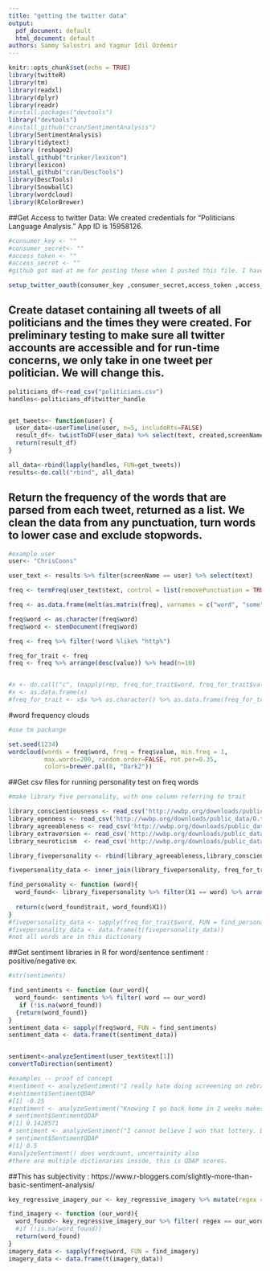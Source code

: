 ```yaml
---
title: "getting the twitter data"
output:
  pdf_document: default
  html_document: default
authors: Sammy Salustri and Yagmur Idil Ozdemir
---
```


```r
knitr::opts_chunk$set(echo = TRUE)
library(twitteR)
library(tm)
library(readxl)
library(dplyr)
library(readr)
#install.packages("devtools")
library("devtools")
#install_github("cran/SentimentAnalysis")
library(SentimentAnalysis)
library(tidytext)
library (reshape2)
install_github("trinker/lexicon") 
library(lexicon) 
install_github("cran/DescTools")
library(DescTools)
library(SnowballC)
library(wordcloud)
library(RColorBrewer)


```

##Get Access to twitter Data: We created credentials for "Politicians Language Analysis." App ID is 15958126.  

```r

#consumer_key <- ""
#consumer_secret<- ""
#access_token <- ""
#access_secret <- ""
#github got mad at me for posting these when I pushed this file. I have the actual numbers on my computer.

setup_twitter_oauth(consumer_key ,consumer_secret,access_token ,access_secret)
```

## Create dataset containing all tweets of all politicians and the times they were created. For preliminary testing to make sure all twitter accounts are accessible and for run-time concerns, we only take in one tweet per politician. We will change this. 

```r

politicians_df<-read_csv("politicians.csv")
handles<-politicians_df$twitter_handle


get_tweets<- function(user) {
  user_data<-userTimeline(user, n=5, includeRts=FALSE)
  result_df<- twListToDF(user_data) %>% select(text, created,screenName)
  return(result_df)
}

all_data<-rbind(lapply(handles, FUN=get_tweets))
results<-do.call("rbind", all_data)

```

## Return the frequency of the words that are parsed from each tweet, returned as a list. We clean the data from any punctuation, turn words to lower case and exclude stopwords. 

```r

#example user
user<- "ChrisCoons"

user_text <- results %>% filter(screenName == user) %>% select(text)

freq <- termFreq(user_text$text, control = list(removePunctuation = TRUE, tolower = TRUE, stopwords = TRUE)) 

freq <- as.data.frame(melt(as.matrix(freq), varnames = c("word", "some"))) %>% select(-some)

freq$word <- as.character(freq$word)
freq$word <- stemDocument(freq$word)

freq <- freq %>% filter(!word %like% "http%")

freq_for_trait <- freq
freq <- freq %>% arrange(desc(value)) %>% head(n=10)


#x <- do.call("c", (mapply(rep, freq_for_trait$word, freq_for_trait$value))) 
#x <- as.data.frame(x)
#freq_for_trait <- x$x %>% as.character() %>% as.data.frame(freq_for_trait)
```

#word frequency clouds
```r
#use tm packange

set.seed(1234)
wordcloud(words = freq$word, freq = freq$value, min.freq = 1,
          max.words=200, random.order=FALSE, rot.per=0.35, 
          colors=brewer.pal(8, "Dark2"))

```


##Get csv files for running personality test on freq words
```r
#make library five personality, with one column referring to trait 

library_conscientiousness <- read_csv('http://wwbp.org/downloads/public_data/C.top100.1to3grams.gender_age_controlled.rmatrix.csv') %>% mutate(trait = "conscientiousness") %>% select(-con)
library_openness <- read_csv('http://wwbp.org/downloads/public_data/O.top100.1to3grams.gender_age_controlled.rmatrix.csv') %>% mutate(trait = "openness") %>% select(-ope)
library_agreeableness <- read_csv('http://wwbp.org/downloads/public_data/A.top100.1to3grams.gender_age_controlled.rmatrix.csv') %>% mutate(trait = "agreeableness") %>% select(-agr)
library_extraversion <- read_csv('http://wwbp.org/downloads/public_data/E.top100.1to3grams.gender_age_controlled.rmatrix.csv') %>% mutate(trait = "extraversion") %>% select(-ext)
library_neuroticism  <- read_csv('http://wwbp.org/downloads/public_data/N.top100.1to3grams.gender_age_controlled.rmatrix.csv') %>% mutate(trait = "neuroticism") %>% select(-neu)

library_fivepersonality <- rbind(library_agreeableness,library_conscientiousness,library_extraversion, library_neuroticism, library_openness)

fivepersonality_data <- inner_join(library_fivepersonality, freq_for_trait, by = c("X1" in "word"))

find_personality <- function (word){
  word_found<- library_fivepersonality %>% filter(X1 == word) %>% arrange(p) %>% head(n=1)
  
  return(c(word_found$trait, word_found$X1))
}
#fivepersonality_data <- sapply(freq_for_trait$word, FUN = find_personality)
#fivepersonality_data <- data.frame(t(fivepersonality_data))
#not all words are in this dictionary
```


##Get sentiment libraries in R for word/sentence sentiment : positive/negative ex.
```r

#str(sentiments)

find_sentiments <- function (our_word){
  word_found<- sentiments %>% filter( word == our_word)
   if (!is.na(word_found))
  {return(word_found)}
}
sentiment_data <- sapply(freq$word, FUN = find_sentiments)
sentiment_data <- data.frame(t(sentiment_data))


sentiment<-analyzeSentiment(user_text$text[1])
convertToDirection(sentiment)

#examples -- proof of concept
#sentiment <- analyzeSentiment("I really hate doing screeening on zebrafish.")
#sentiment$SentimentQDAP
#[1] -0.25
#sentiment <- analyzeSentiment("Knowing I go back home in 2 weeks makes studying easier")
# sentiment$SentimentQDAP
#[1] 0.1428571
# sentiment <- analyzeSentiment("I cannot believe I won that lottery. Dreams do come true!")
# sentiment$SentimentQDAP
#[1] 0.5
#analyzeSentiment() does wordcount, uncertainity also
#there are multiple dictionaries inside, this is QDAP scores. 
```

##This has subjectivity : https://www.r-bloggers.com/slightly-more-than-basic-sentiment-analysis/

```r

key_regressive_imagery_our <- key_regressive_imagery %>% mutate(regex = gsub("[^0-9A-Za-z///' ]","'" , regex ,ignore.case = TRUE)) %>% mutate(regex = sub("\\'b$", "", regex)) %>% mutate(regex = sub("\\'", "", regex)) %>% mutate(regex = sub("^b", "", regex))

find_imagery <- function (our_word){
  word_found<- key_regressive_imagery_our %>% filter( regex == our_word)
  #if (!is.na(word_found))
  return(word_found)
}
imagery_data <- sapply(freq$word, FUN = find_imagery)
imagery_data <- data.frame(t(imagery_data))


```

